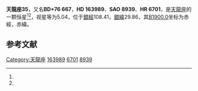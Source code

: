 {{Starbox begin
| name = 天龍座35
}}
{{Starbox observe
| epoch = [[J2000.0|J2000.0]]
| constell = [[天龍座|天龍座]]<ref name=SIMBAD>{{cite web
 | url=http://simbad.u-strasbg.fr/simbad/sim-id?Ident=HR+6701
 | title =Pulsating variable Star
 | publisher=Centre de Données astronomiques de Strasbourg
 | work=SIMBAD
 | accessdate=2012-07-13}}</ref><ref name=DATA>{{cite web
 | url=http://vizier.u-strasbg.fr/viz-bin/VizieR-5?-out.add=.&-source=5050&-corr=PK=HR&-out.max=9999&HR=6701
 | title=VizieR Detailed Page
 | accessdate=2012-07-13
 | archive-date=2016-03-04
 | archive-url=https://web.archive.org/web/20160304235330/http://vizier.u-strasbg.fr/viz-bin/VizieR-5?-out.add=.&-source=5050&-corr=PK=HR&-out.max=9999&HR=6701
 | dead-url=no
 }}</ref>
| 星官 = 
| ra = {{RA|17|49|27}}<ref name=SIMBAD /><ref name=DATA />
| dec = {{DEC|+76|57|46}}<ref name=SIMBAD /><ref name=DATA />
| appmag_v = 5.04<ref name=SIMBAD /><ref name=DATA />
}}
{{Starbox character
| class = F6IV-V s<ref name=SIMBAD /><ref name=DATA />
| b-v = 0.49<ref name=SIMBAD /><ref name=DATA />
| u-b = 0.08<ref name=SIMBAD /><ref name=DATA />
| r-i = <ref name=SIMBAD /><ref name=DATA />
| variable = 
}}
{{Starbox astrometry
| radial_v = 0.08
| prop_mo_ra = -23
| parallax = 0.032
| p_error = 
}}
{{Starbox catalog
| names =BD+76 667，[[SAO星表|SAO]] 8939，[[HD星表|HD]] 163989，[[HR星表|HR]] 6701}}
{{Starbox reference |Simbad=HR+6701}}
{{Starbox end}}

'''天龍座35'''，又名'''BD+76 667'''，'''HD 163989'''、'''SAO 8939'''、'''HR 6701'''，是[[天龍座|天龍座]]的一颗恒星<ref name=SIMBAD /><ref name=DATA />，视星等为5.04，位于[[銀道座標系|銀經]]108.41，[[銀道座標系|銀緯]]29.86，其[[B1900.0|B1900.0]]坐标为赤經{{RA|17|53|55.4}}，赤緯{{DEC|+76|29.86|34}}。

== 参考文献 ==
{{reflist}}

{{star-stub}}

{{天龍座恒星}}
[[Category:天龍座|Category:天龍座]]
[[Category:HD和HDE天體|163989]]
[[Category:HR天體|6701]]
[[Category:SAO天體|8939]]